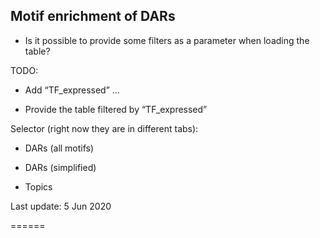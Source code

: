 ## Motif enrichment of DARs 

- Is it possible to provide some filters as a parameter when loading the table?



TODO:

- Add "TF_expressed" ...

- Provide the table filtered by "TF_expressed"

Selector  (right now they are in different tabs):

- DARs (all motifs)

- DARs (simplified)

- Topics



Last update: 5 Jun 2020

======

<!-- File source/location: -->

<!-- ```{r eval=FALSE} -->
<!-- load("/ddn1/vol1/staging/leuven/stg_00002/lcb/saibar/Projects/FB_devel/20200220_MotifsInEnhancers/1_global/motifEnrichment_DAR_highConfAnnot/enrichmentTable_merged_HighConfTFs.RData") -->
<!-- # plus some formatting... -->
<!-- ``` -->

